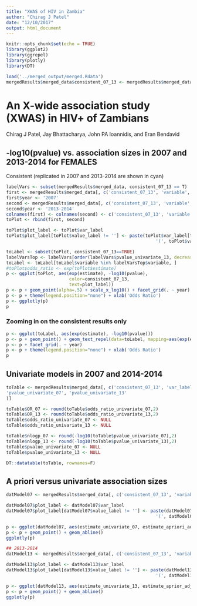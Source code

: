 ```yaml
---
title: "XWAS of HIV in Zambia"
author: "Chirag J Patel"
date: "12/10/2017"
output: html_document
---
```


```r
knitr::opts_chunk$set(echo = TRUE)
library(ggplot2)
library(ggrepel)
library(plotly)
library(DT)

load('../merged_output/merged.Rdata')
mergedResults$merged_data$consistent_07_13 <- mergedResults$merged_data$replicated_univariate_07 & mergedResults$merged_data$replicated_univariate_13

```

# An X-wide association study (XWAS) in HIV+ of Zambians
Chirag J Patel, Jay Bhattacharya, John PA Ioannidis, and Eran Bendavid

## -log10(pvalue) vs. association sizes in 2007 and 2013-2014 for FEMALES
Consistent (replicated in 2007 and 2013-2014 are shown in cyan)

```r
labelVars <- subset(mergedResults$merged_data, consistent_07_13 == T)
first <- mergedResults$merged_data[, c('consistent_07_13', 'variable', 'var_label', 'value_label', 'estimate_univariate_07', 'pvalue_univariate_07')]
first$year <- '2007'
second <- mergedResults$merged_data[, c('consistent_07_13', 'variable', 'var_label', 'value_label', 'estimate_univariate_13', 'pvalue_univariate_13')]
second$year <- '2013-2014'
colnames(first) <- colnames(second) <- c('consistent_07_13', 'variable', 'var_label', 'value_label', 'estimate', 'pvalue', 'year')
toPlot <- rbind(first, second)

toPlot$plot_label <- toPlot$var_label
toPlot$plot_label[toPlot$value_label != ''] <- paste(toPlot$var_label[toPlot$value_label != ''], 
                                                         '(', toPlot$value_label[toPlot$value_label != ''], ')', sep="")
```





```r
toLabel <- subset(toPlot, consistent_07_13==TRUE)
labelVarsTop <- labelVars[order(labelVars$pvalue_univariate_13, decreasing=F)[1:10], ]
toLabel <- toLabel[toLabel$variable %in% labelVarsTop$variable, ]
#toPlot$odds_ratio <- exp(toPlot$estimate)
p <- ggplot(toPlot, aes(exp(estimate), -log10(pvalue), 
                        color=consistent_07_13,
                        text=plot_label))
p <- p + geom_point(alpha=.5) + scale_x_log10() + facet_grid(. ~ year)
p <- p + theme(legend.position="none") + xlab('Odds Ratio')
p <- ggplotly(p)
p
```

### Zooming in on the consistent results only
```r
p <- ggplot(toLabel, aes(exp(estimate), -log10(pvalue)))
p <- p + geom_point() + geom_text_repel(data=toLabel, mapping=aes(exp(estimate), -log10(pvalue),label=plot_label), size=2, color='black')
p <- p + facet_grid(. ~ year)
p <- p + theme(legend.position="none") + xlab('Odds Ratio')
p
```

## Univariate models in 2007 and 2014-2014
```r
toTable <- mergedResults$merged_data[, c('consistent_07_13', 'var_label', 'value_label',                                     'odds_ratio_univariate_07','odds_ratio_univariate_13', 
'pvalue_univariate_07', 'pvalue_univariate_13'
)]

toTable$OR_07 <- round(toTable$odds_ratio_univariate_07,2)
toTable$OR_13 <- round(toTable$odds_ratio_univariate_13,2)
toTable$odds_ratio_univariate_07 <- NULL
toTable$odds_ratio_univariate_13 <- NULL

toTable$nlogp_07 <- round(-log10(toTable$pvalue_univariate_07),2)
toTable$nlogp_13 <- round(-log10(toTable$pvalue_univariate_13),2)
toTable$pvalue_univariate_07 <- NULL
toTable$pvalue_univariate_13 <- NULL

DT::datatable(toTable, rownames=F)
```


## A priori versus univariate association sizes
```r

datModel07 <- mergedResults$merged_data[, c('consistent_07_13', 'variable', 'var_label', 'value_label', 'estimate_univariate_07', 'estimate_apriori_adj_07')]

datModel07$plot_label <- datModel07$var_label
datModel07$plot_label[datModel07$value_label != ''] <- paste(datModel07$var_label[datModel07$value_label != ''], 
                                                         '(', datModel07$value_label[datModel07$value_label != ''], ')', sep="")

p <- ggplot(datModel07, aes(estimate_univariate_07, estimate_apriori_adj_07, color=consistent_07_13, text=plot_label))
p <- p + geom_point() + geom_abline() 
ggplotly(p)

## 2013-2014
datModel13 <- mergedResults$merged_data[, c('consistent_07_13', 'variable', 'var_label', 'value_label', 'estimate_univariate_13', 'estimate_aprior_adj_13')]

datModel13$plot_label <- datModel13$var_label
datModel13$plot_label[datModel13$value_label != ''] <- paste(datModel13$var_label[datModel13$value_label != ''], 
                                                         '(', datModel13$value_label[datModel13$value_label != ''], ')', sep="")

p <- ggplot(datModel13, aes(estimate_univariate_13, estimate_aprior_adj_13, color=consistent_07_13, text=plot_label))
p <- p + geom_point() + geom_abline() 
ggplotly(p)
```